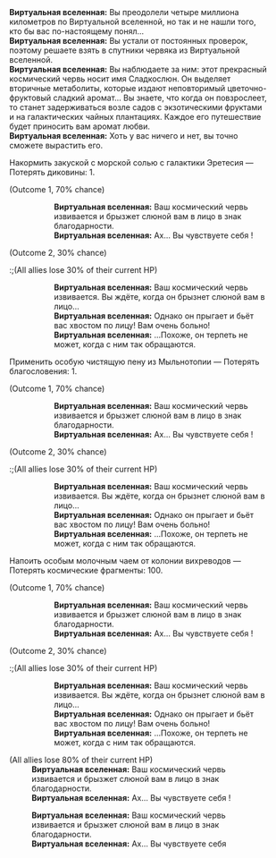 {{Диалог Начало}}
:'''Виртуальная вселенная:''' Вы преодолели четыре миллиона километров по Виртуальной вселенной, но так и не нашли того, кто бы вас по-настоящему понял...
:'''Виртуальная вселенная:''' Вы устали от постоянных проверок, поэтому решаете взять в спутники червяка из Виртуальной вселенной.
:'''Виртуальная вселенная:''' Вы наблюдаете за ним: этот прекрасный космический червь носит имя Сладкослюн. Он выделяет вторичные метаболиты, которые издают неповторимый цветочно-фруктовый сладкий аромат... Вы знаете, что когда он повзрослеет, то станет задерживаться возле садов с экзотическими фруктами и на галактических чайных плантациях. Каждое его путешествие будет приносить вам аромат любви.
:'''Виртуальная вселенная:''' Хоть у вас ничего и нет, вы точно сможете вырастить его.
:{{Диалог|Звезда}} Накормить закуской с морской солью с галактики Эретесия &mdash; Потерять диковины: 1.
:;(Outcome 1, 70% chance)
:::'''Виртуальная вселенная:''' Ваш космический червь извивается и брызжет слюной вам в лицо в знак благодарности.
:::'''Виртуальная вселенная:''' Ах... Вы чувствуете себя {{MC|ж=такой счастливой|м=таким счастливым}}!
:;(Outcome 2, 30% chance)
::;(All allies lose 30% of their current HP)
:::'''Виртуальная вселенная:''' Ваш космический червь извивается. Вы ждёте, когда он брызнет слюной вам в лицо...
:::'''Виртуальная вселенная:''' Однако он прыгает и бьёт вас хвостом по лицу! Вам очень больно!
:::'''Виртуальная вселенная:''' ...Похоже, он терпеть не может, когда с ним так обращаются.
:{{Диалог|Звезда}} Применить особую чистящую пену из Мыльнотопии &mdash; Потерять благословения: 1.
:;(Outcome 1, 70% chance)
:::'''Виртуальная вселенная:''' Ваш космический червь извивается и брызжет слюной вам в лицо в знак благодарности.
:::'''Виртуальная вселенная:''' Ах... Вы чувствуете себя {{MC|ж=такой счастливой|м=таким счастливым}}!
:;(Outcome 2, 30% chance)
::;(All allies lose 30% of their current HP)
:::'''Виртуальная вселенная:''' Ваш космический червь извивается. Вы ждёте, когда он брызнет слюной вам в лицо...
:::'''Виртуальная вселенная:''' Однако он прыгает и бьёт вас хвостом по лицу! Вам очень больно!
:::'''Виртуальная вселенная:''' ...Похоже, он терпеть не может, когда с ним так обращаются.
:{{Диалог|Звезда}} Напоить особым молочным чаем от колонии вихреводов &mdash; Потерять космические фрагменты: 100.
:;(Outcome 1, 70% chance)
:::'''Виртуальная вселенная:''' Ваш космический червь извивается и брызжет слюной вам в лицо в знак благодарности.
:::'''Виртуальная вселенная:''' Ах... Вы чувствуете себя {{MC|ж=такой счастливой|м=таким счастливым}}!
:;(Outcome 2, 30% chance)
::;(All allies lose 30% of their current HP)
:::'''Виртуальная вселенная:''' Ваш космический червь извивается. Вы ждёте, когда он брызнет слюной вам в лицо...
:::'''Виртуальная вселенная:''' Однако он прыгает и бьёт вас хвостом по лицу! Вам очень больно!
:::'''Виртуальная вселенная:''' ...Похоже, он терпеть не может, когда с ним так обращаются.
:{{SU Special Dialogue|Изобилие|Напоить собственной кровью|Весь отряд теряет 80% НР.}}
:;(All allies lose 80% of their current HP)
::'''Виртуальная вселенная:''' Ваш космический червь извивается и брызжет слюной вам в лицо в знак благодарности.
::'''Виртуальная вселенная:''' Ах... Вы чувствуете себя {{MC|ж=такой счастливой|м=таким счастливым}}!
:{{SU Special Dialogue|Сохранение|Заботиться со всей душой|Вот так вы обращаетесь с друзьями.}}
::'''Виртуальная вселенная:''' Ваш космический червь извивается и брызжет слюной вам в лицо в знак благодарности.
::'''Виртуальная вселенная:''' Ах... Вы чувствуете себя {{MC|ж=такой счастливой|м=таким счастливым}}
{{Диалог Конец}}
